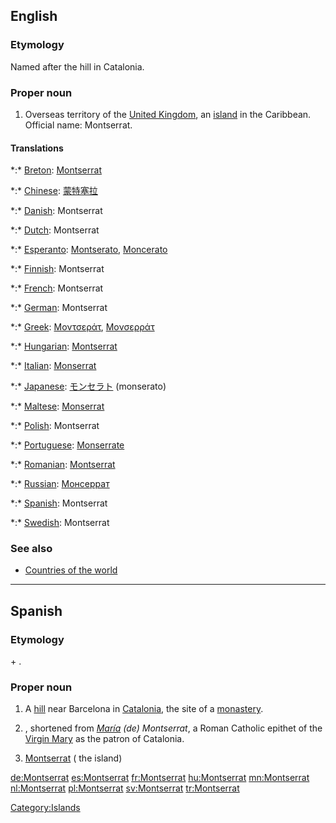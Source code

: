 ==English==

===Etymology===
Named after the hill in Catalonia.

===Proper noun===
{{en-proper noun}}

# Overseas territory of the [[United Kingdom]], an [[island]] in the Caribbean. Official name: Montserrat.

====Translations====
{{trans-top|island}}
*:* [[Breton]]: [[Montserrat]]
*:* [[Chinese]]: [[蒙特塞拉]]
*:* [[Danish]]: Montserrat
*:* [[Dutch]]: Montserrat
*:* [[Esperanto]]: [[Montserato]], [[Moncerato]]
*:* [[Finnish]]: Montserrat
*:* [[French]]: Montserrat
*:* [[German]]: Montserrat
*:* [[Greek]]: [[Μοντσεράτ]], [[Μονσερράτ]]
*:* [[Hungarian]]: [[Montserrat]]
*:* [[Italian]]: [[Monserrat]]
*:* [[Japanese]]: [[モンセラト]] (monserato)
*:* [[Maltese]]: [[Monserrat]]
*:* [[Polish]]: Montserrat
*:* [[Portuguese]]: [[Monserrate]]
*:* [[Romanian]]: [[Montserrat]]
*:* [[Russian]]: [[Монсеррат]]
*:* [[Spanish]]: Montserrat
*:* [[Swedish]]: Montserrat
{{trans-mid}}
{{trans-bottom}}

===See also===
* [[Appendix:Countries of the world|Countries of the world]]

[[Category:Islands]]

----

==Spanish==

===Etymology===
{{etyl|ca|es}} {{term|mont||hill|lang=ca}} + {{term|serrat||jagged|lang=ca}}.

===Proper noun===
{{es-proper noun|f}}

# A [[hill]] near Barcelona in [[Catalonia]], the site of a [[monastery]].
# {{given name|female|lang=es}}, shortened from ''[[María]] (de) Montserrat'', a Roman Catholic epithet of the [[Virgin Mary]] as the patron of Catalonia.
# [[#English|Montserrat]] ( the island)

[[de:Montserrat]]
[[es:Montserrat]]
[[fr:Montserrat]]
[[hu:Montserrat]]
[[mn:Montserrat]]
[[nl:Montserrat]]
[[pl:Montserrat]]
[[sv:Montserrat]]
[[tr:Montserrat]]